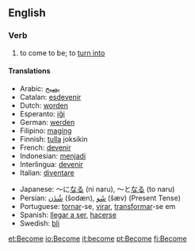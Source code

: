 ==English==
=== Verb ===
{{irregverb|'''to become'''
*IPA: /bi'kɔm/
|'''[[becomes]]'''|'''[[became]]'''|'''become'''
:/bi'kɔm/
|'''[[becoming]]'''}}

# to come to be; to [[turn into]]

==== Translations ====
{{top}}
*Arabic: [[يصبح]]
*Catalan: [[esdevenir]]
*Dutch: [[worden]]
*Esperanto: [[iĝi]]
*German: [[werden]]
*Filipino: [[magíng]]
*Finnish: [[tulla]] joksikin
*French: [[devenir]]
*Indonesian: [[jadi|menjadi]]
*Interlingua: [[devenir]]
*Italian: [[diventare]]
{{mid}}
*Japanese: ～に[[なる]] (ni naru), ～と[[なる]] (to naru)
*Persian: [[شُدَن]] (šodæn), [[شَو]] (šæv) (Present Tense)
*Portuguese: [[tornar]]-se, [[virar]], [[transformar]]-se em
*Spanish: [[llegar a ser]], [[hacer]]se
*Swedish: [[bli]]
{{bottom}}

[[et:Become]]
[[io:Become]]
[[it:become]]
[[pt:Become]]
[[fi:Become]]